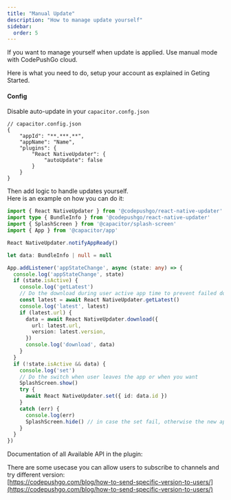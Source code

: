 ```yaml
---
title: "Manual Update"
description: "How to manage update yourself"
sidebar:
  order: 5
---
```



If you want to manage yourself when update is applied. Use manual mode with CodePushGo cloud.

Here is what you need to do, setup your account as explained in Geting Started.

<LinkCard
	title="Getting Started"
	href="/docs/plugin/cloud-mode/getting-started"
/>


#### Config
Disable auto-update in your ```capacitor.confg.json```

```tsx
// capacitor.config.json
{
	"appId": "**.***.**",
	"appName": "Name",
	"plugins": {
		"React NativeUpdater": {
			"autoUpdate": false
		}
	}
}
```

Then add logic to handle updates yourself.\
Here is an example on how you can do it:

```typescript
import { React NativeUpdater } from '@codepushgo/react-native-updater'
import type { BundleInfo } from '@codepushgo/react-native-updater'
import { SplashScreen } from '@capacitor/splash-screen'
import { App } from '@capacitor/app'

React NativeUpdater.notifyAppReady()

let data: BundleInfo | null = null

App.addListener('appStateChange', async (state: any) => {
  console.log('appStateChange', state)
  if (state.isActive) {
    console.log('getLatest')
    // Do the download during user active app time to prevent failed downloads
    const latest = await React NativeUpdater.getLatest()
    console.log('latest', latest)
    if (latest.url) {
      data = await React NativeUpdater.download({
        url: latest.url,
        version: latest.version,
      })
      console.log('download', data)
    }
  }
  if (!state.isActive && data) {
    console.log('set')
    // Do the switch when user leaves the app or when you want
    SplashScreen.show()
    try {
      await React NativeUpdater.set({ id: data.id })
    }
    catch (err) {
      console.log(err)
      SplashScreen.hide() // in case the set fail, otherwise the new app will have to hide it
    }
  }
})
```

Documentation of all Available API in the plugin:

<LinkCard
	title="Methods"
	href="/docs/plugin/api/"
/>

There are some usecase you can allow users to subscribe to channels and try different version:\
[https://codepushgo.com/blog/how-to-send-specific-version-to-users/](https://codepushgo.com/blog/how-to-send-specific-version-to-users/)
